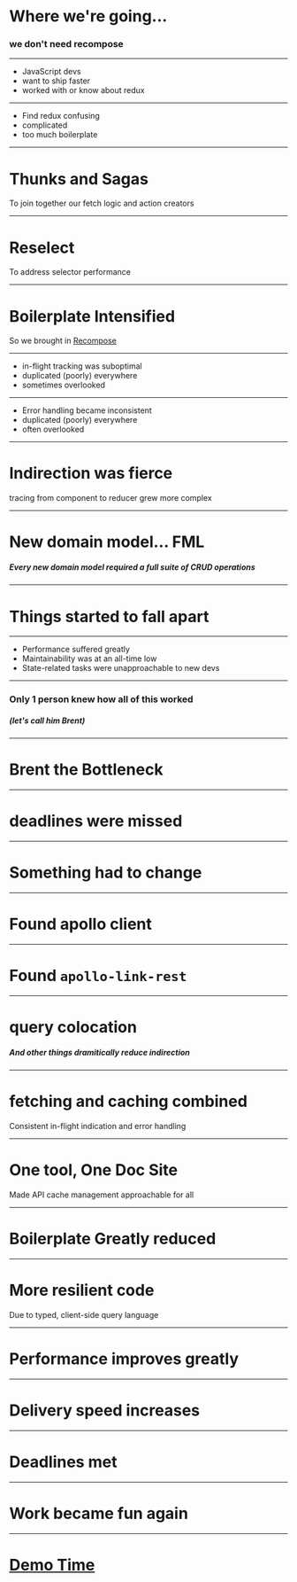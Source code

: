 

# Where we're going...
### we don't need recompose

---

<ul>
<li>JavaScript devs</li>
<Appear>
    <li>want to ship faster</li>
    <li>worked with or know about redux</li>
</Appear>
</ul>

---

<ul>
<li>Find redux confusing</li>
<Appear>
    <li>complicated</li>
    <li>too much boilerplate</li>
</Appear>
</ul>

---

# Thunks and Sagas

To join together our fetch logic and action creators

---

# Reselect

To address selector performance

---

# Boilerplate Intensified

So we brought in <u>Recompose</u>

---

<ul>
<li>in-flight tracking was suboptimal</li>
<Appear>
    <li>duplicated (poorly) everywhere</li>
    <li>sometimes overlooked</li>
</Appear>
</ul>

---

<ul>
<li>Error handling became inconsistent</li>
<Appear>
    <li>duplicated (poorly) everywhere</li>
    <li>often overlooked</li>
</Appear>
</ul>

---

# Indirection was fierce

tracing from component to reducer grew more complex

---

# New domain model... FML
##### Every new domain model required a full suite of CRUD operations

---

# Things started to fall apart

---

<ul>
<li>Performance suffered greatly</li>
<Appear>
    <li>Maintainability was at an all-time low</li>
    <li>State-related tasks were unapproachable to new devs</li>
</Appear>
</ul>

---

### Only 1 person knew how all of this worked
##### (let's call him Brent)

---

# Brent the Bottleneck

---

# deadlines were missed

---

# Something had to change

---

# Found apollo client

---

# Found `apollo-link-rest`

---

# query colocation
##### And other things dramitically reduce indirection

---

# fetching and caching combined

Consistent in-flight indication and error handling

---

# One tool, One Doc Site

Made API cache management approachable for all

---

# Boilerplate Greatly reduced

---

# More resilient code

Due to typed, client-side query language

---

# Performance improves greatly

---

# Delivery speed increases

---

# Deadlines met

---

# Work became fun again

---

# <u>Demo Time</u>
